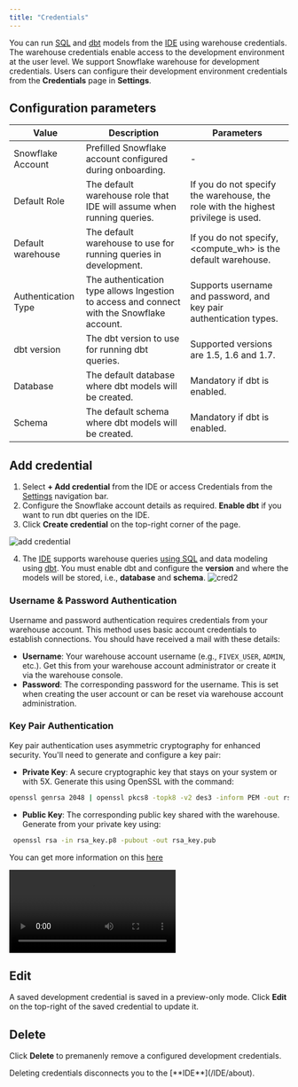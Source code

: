 ```yaml
---
title: "Credentials"
---
```


You can run [SQL](/IDE/sql) and [dbt](/IDE/DBTModeling/dbt) models from the [IDE](/IDE/about) using warehouse credentials. The warehouse credentials enable access to the development environment at the user level. We support Snowflake warehouse for development credentials.
Users can configure their development environment credentials from the **Credentials** page in **Settings**.

## Configuration parameters 

| **Value**                	| **Description**                                                                                 	| **Parameters**                                                                        	|
|----------------------	|---------------------------------------------------------------------------------------------	|-----------------------------------------------------------------------------------	|
| Snowflake Account    	| Prefilled Snowflake account configured during onboarding.                                   	| -                                                                                 	|
| Default Role         	| The default warehouse role that IDE will assume when running queries.                       	| If you do not specify the warehouse, the role with the highest privilege is used. 	|
| Default warehouse    	| The default warehouse to use for running queries in development.                            	| If you do not specify, &lt;compute_wh&gt; is the default warehouse.               	|
| Authentication Type  	| The authentication type allows Ingestion to access and connect with the Snowflake account.  	| Supports username and password, and key pair authentication types.                	|
| dbt version          	| The dbt version to use for running dbt queries.                                             	| Supported versions are 1.5, 1.6 and 1.7.                                          	|
| Database             	| The default database where dbt models will be created.                                      	| Mandatory if dbt is enabled.                                                      	|
| Schema               	| The default schema where dbt models will be created.                                        	| Mandatory if dbt is enabled.                                                      	|

## Add credential

1. Select **+ Add credential** from the IDE or access Credentials from the [Settings](/Settings/settings) navigation bar.
2. Configure the Snowflake account details as required. **Enable dbt** if you want to run dbt queries on the IDE. 
3. Click **Create credential** on the top-right corner of the page. 

![add credential](/images/cred1.png)

4. The [IDE](/IDE/about) supports warehouse queries [using SQL](/IDE/sql) and data modeling using [dbt](/IDE/DBTModeling/dbt). You must enable dbt and configure the **version** and where the models will be stored, i.e., **database** and **schema**. 
![cred2](/images/cred2.png)


### Username & Password Authentication

Username and password authentication requires credentials from your warehouse account. This method uses basic account credentials to establish connections. You should have received a mail with these details:

- **Username**: Your warehouse account username (e.g., `FIVEX_USER`, `ADMIN`, etc.). Get this from your warehouse account administrator or create it via the warehouse console.
- **Password**: The corresponding password for the username. This is set when creating the user account or can be reset via warehouse account administration.

### Key Pair Authentication 

Key pair authentication uses asymmetric cryptography for enhanced security. You'll need to generate and configure a key pair:

- **Private Key**: A secure cryptographic key that stays on your system or with 5X. Generate this using OpenSSL with the command: 

```bash
openssl genrsa 2048 | openssl pkcs8 -topk8 -v2 des3 -inform PEM -out rsa_key.p8
```

- **Public Key**: The corresponding public key shared with the warehouse. Generate from your private key using:

```bash
 openssl rsa -in rsa_key.p8 -pubout -out rsa_key.pub
 ```

You can get more information on this [here](https://docs.snowflake.com/en/user-guide/key-pair-auth)

<Frame>
<video
  src="https://docs.5x.co/assets/medias/Keypair-bd3a85ee485ccabf97a38ddbd3c94792.mp4"
  controls
>
</video>
</Frame>

## Edit 

A saved development credential is saved in a preview-only mode. Click **Edit** on the top-right of the saved credential to update it. 

## Delete
Click **Delete** to premanenly remove a configured development credentials. 

<Note>
Deleting credentials disconnects you to the [**IDE**](/IDE/about). 
</Note>
